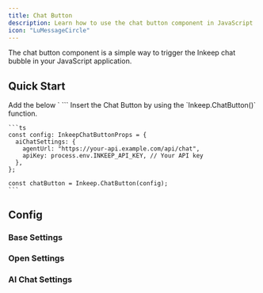 ```yaml
---
title: Chat Button
description: Learn how to use the chat button component in JavaScript
icon: "LuMessageCircle"
---
```


The chat button component is a simple way to trigger the Inkeep chat bubble in your JavaScript application.

## Quick Start

<Steps>
  <Step>
    Add the below `<script>` tag to the `<head>` or `<body>` of your website.
    ```html
    <script
        type="module"
        src="https://cdn.jsdelivr.net/npm/@inkeep/agents-ui-js@0.14/dist/embed.js"
        defer
></script>
    ```
  </Step>
  <Step>
    Insert the Chat Button by using the `Inkeep.ChatButton()` function.

    ```ts
    const config: InkeepChatButtonProps = {
      aiChatSettings: {
        agentUrl: "https://your-api.example.com/api/chat",
        apiKey: process.env.INKEEP_API_KEY, // Your API key
      },
    };

    const chatButton = Inkeep.ChatButton(config);
    ```

  </Step>
</Steps>

## Config

<AutoTypeTable
  path="./content/docs/talk-to-your-agents/types.ts"
  name="InkeepChatButtonProps"
/>

### Base Settings

<AutoTypeTable
  path="./content/docs/talk-to-your-agents/types.ts"
  name="InkeepBaseSettings"
/>

### Open Settings

<AutoTypeTable
  path="./content/docs/talk-to-your-agents/types.ts"
  name="OpenSettingsChatButton"
/>

### AI Chat Settings

<AutoTypeTable
  path="./content/docs/talk-to-your-agents/types.ts"
  name="InkeepAIChatSettings"
/>
